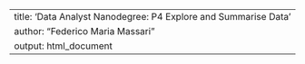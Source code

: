 ---
title: 'Data Analyst Nanodegree: P4 Explore and Summarise Data'
author: "Federico Maria Massari"
output: html_document
---